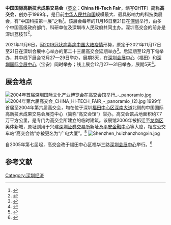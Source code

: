 {{Infobox Exhibition
| Name = 中国国际高新技术成果交易会<br>（高交会）
| English_name = China Hi-Tech Fair (CHTF)
| Logo = China Hi-Tech Fair Logo.PNG
| Size = 200
| Official_name = 中国国际高新技术成果交易会
| Used_name = 
| Caption = 
| Slogan = 
| Holding = 每年11月16日至21日
| First = 1999年
| Guidance = 
| Organization = [[中华人民共和国商务部|中华人民共和国商务部]]<br>[[中华人民共和国科学技术部|中华人民共和国科学技术部]]<br>[[中华人民共和国工业和信息化部|中华人民共和国工业和信息化部]]<br>[[中华人民共和国国家发展和改革委员会|中华人民共和国国家发展和改革委员会]]<br>[[中华人民共和国教育部|中华人民共和国教育部]]<br>[[中华人民共和国农业部|中华人民共和国农业部]]<br>[[中华人民共和国国家知识产权局|中华人民共和国国家知识产权局]]<br>[[中国科学院|中国科学院]]<br>[[中国工程院|中国工程院]]<br>[[深圳市人民政府|深圳市人民政府]]
| Undertake = 深圳市中国国际高新技术成果交易中心（深圳会展中心管理有限责任公司） 
| Asst = 
| Support = 
| MSponsor = 
| Cooperation = 
| Number = 16
| Visitor = 超过50万人（每届）
| Station = 
| Bus = 
| Parking = 
| Place = {{CHN}}[[深圳市|深圳市]][[深圳会展中心|深圳会展中心]]、[[深圳国际会展中心|深圳国际会展中心]]（2021年起）
| Nature = 科技展览
| Content = 
| Price = 
| Latest = 2017年11月16日至21日
| Web = http://www.chtf.com/
}}

'''中国国际高新技术成果交易会'''（[[英文|英文]]：'''China Hi-Tech Fair'''，缩写'''CHTF'''）简称'''高交会'''，创办于1999年，是目前[[中华人民共和国|中华人民共和国]]规模最大、最具影响力的科技类展会，有“中国科技第一展”之称<ref>{{cite news |language = zh-hans |author = 陈育柱&李粼玮 |url = http://news.ifeng.com/a/20141116/42484547_0.shtml |title = 科技部部长万钢：高交会已成为“中国科技第一展” |publisher = 人民网 |date = 2014-11-16 |accessdate = 2014-12-12 |archive-date = 2014-12-13 |archive-url = https://web.archive.org/web/20141213175446/http://news.ifeng.com/a/20141116/42484547_0.shtml |dead-url = no }}</ref>。该展会每年的11月16日至21日在[[深圳|深圳]]举行，由多个中国高级政府部门、科研单位及深圳市人民政府共同主办。深圳高交会的前身是深圳荔枝节<ref>{{cite news|title=高交会，让创新精神闪耀|url=http://news.163.com/15/1125/04/B987QM1300014AED.html|accessdate=2017-03-12|agency=人民日报海外版|date=2015-11-25|archive-url=https://web.archive.org/web/20170312194921/http://news.163.com/15/1125/04/B987QM1300014AED.html|archive-date=2017-03-12|dead-url=yes}}</ref>。

2021年11月6日，因[[2019冠状病毒病中国大陆疫情|2019冠状病毒病中国大陆疫情]]形势，原定于2021年11月17日至21日在深圳会展中心举办的第二十三届高交会延期举办<ref>{{cite news |author1=马芳 |title=第二十三届高交会将延期举办，开幕时间、展会形式另行通告 |url=https://www.sznews.com/news/content/2021-11/06/content_24714214.htm |accessdate=2021-11-06 |work=南方+ |date=2021-11-06 |archive-date=2021-11-06 |archive-url=https://web.archive.org/web/20211106170006/https://www.sznews.com/news/content/2021-11/06/content_24714214.htm |dead-url=no }}</ref>。后延期至12月下旬举办，其中线下展会12月27—29日举办，展期3天，在[[深圳会展中心|深圳会展中心]]（福田）和[[深圳国际会展中心|深圳国际会展中心]]（宝安）同时举办；线上展会12月27—31日举办，展期5天<ref>{{cite news |author1=王星 |author2=李申 |title=第二十三届高交会即将在深圳举行 |url=http://sz.people.com.cn/n2/2021/1220/c202846-35059584.html |accessdate=2021-12-22 |work=人民网-深圳频道 |date=2021-12-20 |archive-date=2021-12-25 |archive-url=https://web.archive.org/web/20211225153428/http://sz.people.com.cn/n2/2021/1220/c202846-35059584.html |dead-url=no }}</ref>。

== 展会地点 ==
[[File:2004年首届深圳国际文化产业博览会在高交会馆举行_-_panoramio.jpg|thumb]]
[[File:2004年第六届高交会_CHINA_HI-TECH_FAIR_-_panoramio_(2).jpg|thumb]]
1999年首届至2004年第六届高交会，均在位于深圳[[福田区|福田中心区]][[深南大道|深南大道]]北侧的中国国际高新技术成果交易会展览中心（简称“高交会馆”）举办。高交会馆占地面积约7.7万平方公里，是专门为高交会所建立的临时建筑。该展馆2006年被拆迁至[[龙岗区|龙岗区]]奥体新城，原址则用于兴建[[深圳证券交易所|深圳证券交易所]]新址及[[平安金融中心|平安金融中心]]等大廈，相应公交车站“高交会馆”亦被更名为“广电大厦”。<ref>{{cite news|url=http://news.sina.com.cn/c/2006-02-11/14188180066s.shtml|title=深圳高交会馆开始拆迁|date=2006年2月11日|author=彭森|publisher=深圳晚报|accessdate=2017-03-12|archive-date=2019-06-08|archive-url=https://web.archive.org/web/20190608191654/http://news.sina.com.cn/c/2006-02-11/14188180066s.shtml|dead-url=no}}</ref>
[[File:Shenzhen_huizhanzhongxin.jpg|thumb]]

自2005年第七届起，高交会改于福田中心区福华三路[[深圳会展中心|深圳会展中心]]举行。<ref name="sznews20050906">{{cite news|url=http://finance.sina.com.cn/g/20050906/10421944979.shtml|title=深圳会展中心盛装迎候高交会|date=2005-09-06|author=郑向鹏|publisher=深圳新闻网|accessdate=2017-03-12|archive-date=2020-08-19|archive-url=https://web.archive.org/web/20200819232204/http://finance.sina.com.cn/g/20050906/10421944979.shtml|dead-url=no}}</ref>

==参考文献==
{{reflist}}

[[Category:深圳经济|Category:深圳经济]]